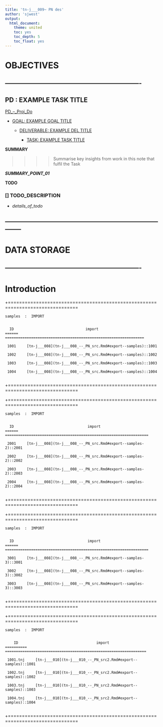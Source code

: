 ```yaml
---
title: 'tn-j___009~ PN des'
author: 'sjwest'
output:
  html_document:
    theme: united
    toc: yes
    toc_depth: 5
    toc_float: yes
---
```




# OBJECTIVES



----------------------------------------------------------------
----------------------------------------------------------------



## PD : EXAMPLE TASK TITLE


[PD_--_Proj_Do](../../PD_--_Proj_Do.Rmd)


* [GOAL: EXAMPLE GOAL TITLE](../../PD_--_Proj_Do.Rmd#goal-example-goal-title)

    + [DELIVERABLE: EXAMPLE DEL TITLE](../../PD_--_Proj_Do.Rmd#deliverable-example-del-title)

        - [TASK: EXAMPLE TASK TITLE](../../PD_--_Proj_Do.Rmd#task-example-task-title)



**SUMMARY**


>>>>
>>>> Summarise key insights from work in this note that fulfil the Task
>>>>


*__SUMMARY_POINT_01__*



**TODO**


### [] TODO_DESCRIPTION

* _details_of_todo_



--------------------------------------------------------------------------------
--------------------------------------------------------------------------------



# DATA STORAGE


----------------------------------------------------------------
----------------------------------------------------------------



# Introduction



+===============================================================================


    samples  :  IMPORT


      ID                                 import                               
    ======  ================================================================  

     1001     [tn-j___008](tn-j___008_--_PN_src.Rmd#export--samples)::1001    
                                                                              
     1002     [tn-j___008](tn-j___008_--_PN_src.Rmd#export--samples)::1002    
                                                                              
     1003     [tn-j___008](tn-j___008_--_PN_src.Rmd#export--samples)::1003    
                                                                              
     1004     [tn-j___008](tn-j___008_--_PN_src.Rmd#export--samples)::1004    
                                                                              

+===============================================================================






+===============================================================================


    samples  :  IMPORT


      ID                                  import                                
    ======  ==================================================================  

     2001     [tn-j___008](tn-j___008_--_PN_src.Rmd#export--samples-2)::2001    
                                                                                
     2002     [tn-j___008](tn-j___008_--_PN_src.Rmd#export--samples-2)::2002    
                                                                                
     2003     [tn-j___008](tn-j___008_--_PN_src.Rmd#export--samples-2)::2003    
                                                                                
     2004     [tn-j___008](tn-j___008_--_PN_src.Rmd#export--samples-2)::2004    
                                                                                

+===============================================================================






+===============================================================================


    samples  :  IMPORT


      ID                                  import                                
    ======  ==================================================================  

     3001     [tn-j___008](tn-j___008_--_PN_src.Rmd#export--samples-3)::3001    
                                                                                
     3002     [tn-j___008](tn-j___008_--_PN_src.Rmd#export--samples-3)::3002    
                                                                                
     3003     [tn-j___008](tn-j___008_--_PN_src.Rmd#export--samples-3)::3003    
                                                                                

+===============================================================================








+===============================================================================


    samples  :  IMPORT


        ID                                    import                               
    ==========  =================================================================  

     1001.tnj     [tn-j___010](tn-j___010_--_PN_src2.Rmd#export--samples)::1001    
                                                                                   
     1002.tnj     [tn-j___010](tn-j___010_--_PN_src2.Rmd#export--samples)::1002    
                                                                                   
     1003.tnj     [tn-j___010](tn-j___010_--_PN_src2.Rmd#export--samples)::1003    
                                                                                   
     1004.tnj     [tn-j___010](tn-j___010_--_PN_src2.Rmd#export--samples)::1004    
                                                                                   

+===============================================================================







